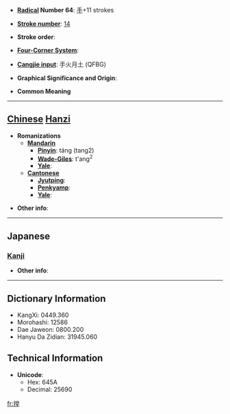 * '''[[Wiktionary:Chinese radical index| Radical]] Number 64''': [[Wiktionary:Chinese radical index 手|手]]+11 strokes

* '''[[Wiktionary:Chinese total strokes index|Stroke number]]''': [[Wiktionary:Chinese total strokes index 14|14]]

* '''Stroke order''': 

* '''[[Wiktionary:Chinese four corner index|Four-Corner System]]''': 

* '''[[Wiktionary:Chinese Cangjie index|Cangjie input]]''': 手火月土 (QFBG)

* '''Graphical Significance and Origin''': 

* '''Common Meaning'''

----

== [[Chinese]] [[Hanzi]] ==

* '''Romanizations'''
** '''[[Mandarin]]'''
*** '''[[Pinyin]]''': táng (tang2)
*** '''[[Wade-Giles]]''': t'ang<sup>2</sup>
*** '''[[Yale]]''': 
** '''[[Cantonese]]'''
*** '''[[Jyutping]]''':
*** '''[[Penkyamp]]''': 
*** '''[[Yale]]''': 

* '''Other info''': 

----

==Japanese==
===[[Kanji]]===
{{kanji|on readings=[[とう]] (tō), [[どう]] (dō), [[ちょう]] (chō)
|kun readings=[[とめる]] (tomeru)
}}

* '''Other info''':  

----

== Dictionary Information ==

* KangXi: 0449.360
* Morohashi: 12586
* Dae Jaweon: 0800.200
* Hanyu Da Zidian: 31945.060

== Technical Information ==

* '''Unicode''':
** Hex: 645A
** Decimal: 25690

[[fr:摚]]